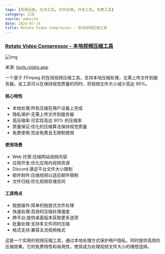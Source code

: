 ```yaml
---
tags: [视频压缩, 在线工具, 文件处理, 开发工具, 免费工具]
category: 工具
source: website
date: 2024-07-14
title: Rotato Video Compressor - 本地视频压缩工具
---
```


### [Rotato Video Compressor - 本地视频压缩工具](https://tools.rotato.app/compress)

![img](https://img.mengpeng.tech/i/2024/12/08/675565aee372d.webp)

来源: [tools.rotato.app](https://tools.rotato.app/compress)

一个基于 FFmpeg 的在线视频压缩工具，支持本地压缩处理，无需上传文件到服务器。该工具可以在保持视觉质量的同时，将视频文件大小减少高达 90%。

#### 核心特性
- 本地处理:所有压缩在用户设备上完成
- 隐私保护:无需上传文件到服务器
- 高压缩率:可实现高达 90% 的压缩率
- 质量保证:优化的压缩算法保持视觉质量
- 免费使用:完全免费且无限制使用

#### 使用场景
- Web 托管:压缩网站视频内容
- 应用开发:优化应用内视频资源
- Discord:满足平台文件大小限制
- 邮件附件:压缩视频以适应邮件限制
- 文件归档:优化视频存储空间

#### 工具特点
- 拖放操作:简单的拖放式文件处理
- 快速处理:高效的压缩处理速度
- 跨平台:提供桌面版本获取更多选项
- 批量处理:支持多文件同时压缩
- 格式支持:兼容主流视频格式

这是一个实用的视频压缩工具，通过本地处理方式保护用户隐私，同时提供高效的压缩效果。它的免费特性和易用性，使其成为处理视频文件大小的理想选择。 